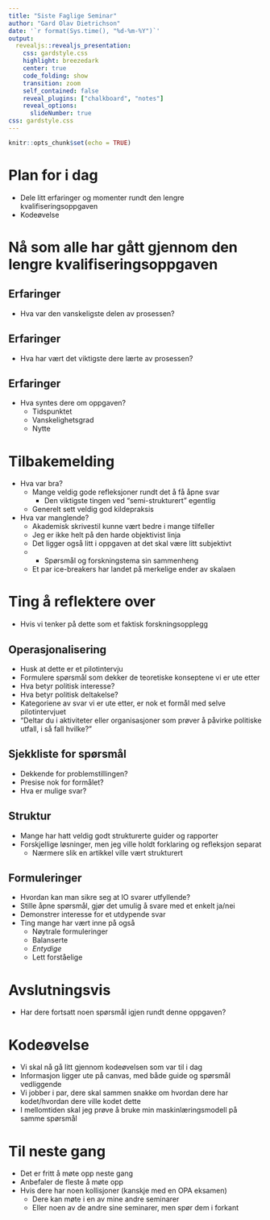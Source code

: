 ```yaml
---
title: "Siste Faglige Seminar"
author: "Gard Olav Dietrichson"
date: '`r format(Sys.time(), "%d-%m-%Y")`'
output:
  revealjs::revealjs_presentation:
    css: gardstyle.css
    highlight: breezedark
    center: true
    code_folding: show
    transition: zoom
    self_contained: false
    reveal_plugins: ["chalkboard", "notes"]
    reveal_options:
      slideNumber: true
css: gardstyle.css
---
```


```r
knitr::opts_chunk$set(echo = TRUE)
```

# Plan for i dag

- Dele litt erfaringer og momenter rundt den lengre kvalifiseringsoppgaven
- Kodeøvelse

# Nå som alle har gått gjennom den lengre kvalifiseringsoppgaven

## Erfaringer

- Hva var den vanskeligste delen av prosessen?

## Erfaringer

- Hva har vært det viktigste dere lærte av prosessen?

## Erfaringer

- Hva syntes dere om oppgaven?
  - Tidspunktet
  - Vanskelighetsgrad
  - Nytte

# Tilbakemelding

- Hva var bra?
  - Mange veldig gode refleksjoner rundt det å få åpne svar
    - Den viktigste tingen ved "semi-strukturert" egentlig
  - Generelt sett veldig god kildepraksis
- Hva var manglende?
  - Akademisk skrivestil kunne vært bedre i mange tilfeller
  - Jeg er ikke helt på den harde objektivist linja
  - Det ligger også litt i oppgaven at det skal være litt subjektivt
  -   - Spørsmål og forskningstema sin sammenheng
  - Et par ice-breakers har landet på merkelige ender av skalaen 

# Ting å reflektere over 

- Hvis vi tenker på dette som et faktisk forskningsopplegg

## Operasjonalisering

- Husk at dette er et pilotintervju
- Formulere spørsmål som dekker de teoretiske konseptene vi er ute etter
- Hva betyr politisk interesse?
- Hva betyr politisk deltakelse?
- Kategoriene av svar vi er ute etter, er nok et formål med selve pilotintervjuet
- "Deltar du i aktiviteter eller organisasjoner som prøver å påvirke politiske utfall, i så fall hvilke?"

## Sjekkliste for spørsmål

- Dekkende for problemstillingen?
- Presise nok for formålet?
- Hva er mulige svar?

## Struktur

- Mange har hatt veldig godt strukturerte guider og rapporter
- Forskjellige løsninger, men jeg ville holdt forklaring og refleksjon separat
  - Nærmere slik en artikkel ville vært strukturert

## Formuleringer

- Hvordan kan man sikre seg at IO svarer utfyllende?
- Stille åpne spørsmål, gjør det umulig å svare med et enkelt ja/nei
- Demonstrer interesse for et utdypende svar
- Ting mange har vært inne på også
  - Nøytrale formuleringer
  - Balanserte
  - *Entydige*
  - Lett forståelige

# Avslutningsvis

- Har dere fortsatt noen spørsmål igjen rundt denne oppgaven?

# Kodeøvelse

- Vi skal nå gå litt gjennom kodeøvelsen som var til i dag
- Informasjon ligger ute på canvas, med både guide og spørsmål vedliggende
- Vi jobber i par, dere skal sammen snakke om hvordan dere har kodet/hvordan dere ville kodet dette
- I mellomtiden skal jeg prøve å bruke min maskinlæringsmodell på samme spørsmål

# Til neste gang

- Det er fritt å møte opp neste gang
- Anbefaler de fleste å møte opp
- Hvis dere har noen kollisjoner (kanskje med en OPA eksamen)
  - Dere kan møte i en av mine andre seminarer
  - Eller noen av de andre sine seminarer, men spør dem i forkant
